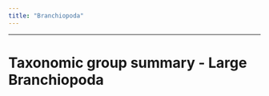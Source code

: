 ```yaml
---
title: "Branchiopoda"
---
```


------------------------------------------------------------------------

# Taxonomic group summary - Large Branchiopoda
